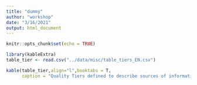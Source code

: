 ```yaml
---
title: "dummy"
author: "workshop"
date: "3/16/2021"
output: html_document
---
```


```r
knitr::opts_chunk$set(echo = TRUE)
```

```r
library(kableExtra)
table_tier <- read.csv("../data/misc/table_tiers_EN.csv")
```
```r
kable(table_tier,align="l",booktabs = T,
      caption = "Quality Tiers defined to describe sources of information queried and summarized in this report.") %>% kable_styling(bootstrap_options = "striped", full_width = T, position = "left")
```